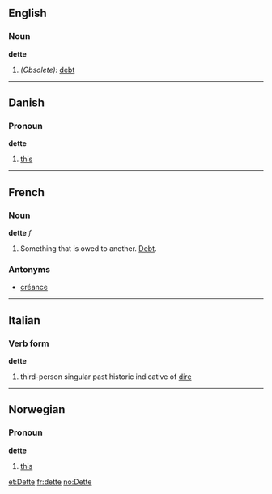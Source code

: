 ==English==
===Noun===
'''dette'''

#''(Obsolete):'' [[debt]]

----

==Danish==
===Pronoun===
'''dette'''

#[[this]]

----

==French==
===Noun===
'''dette''' ''f''

#Something that is owed to another.  [[Debt]].

===Antonyms===
*[[créance]]

----

==Italian==
===Verb form===
'''dette'''

#third-person singular past historic indicative of [[dire]]

----

==Norwegian==
===Pronoun===
'''dette'''

#[[this]]

[[et:Dette]]
[[fr:dette]]
[[no:Dette]]